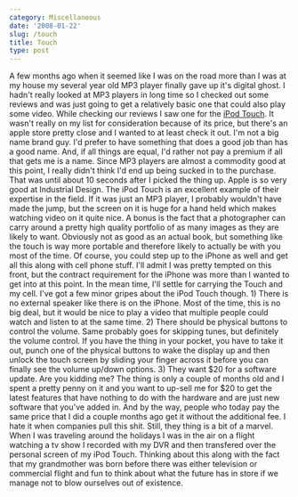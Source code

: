 ```yaml
---
category: Miscellaneous
date: '2008-01-22'
slug: /touch
title: Touch
type: post
---
```



A few months ago when it seemed like I was on the road more than I
was at my house my several year old MP3 player finally gave up it's
digital ghost. I hadn't really looked at MP3 players in long time
so I checked out some reviews and was just going to get a
relatively basic one that could also play some video. While
checking our reviews I saw one for the
[iPod Touch](http://www.apple.com/ipodtouch/). It wasn't really on
my list for consideration because of its price, but there's an
apple store pretty close and I wanted to at least check it out. I'm
not a big name brand guy. I'd prefer to have something that does a
good job than has a good name. And, if all things are equal, I'd
rather not pay a premium if all that gets me is a name. Since MP3
players are almost a commodity good at this point, I really didn't
think I'd end up being sucked in to the purchase. That was until
about 10 seconds after I picked the thing up. Apple is so very good
at Industrial Design. The iPod Touch is an excellent example of
their expertise in the field. If it was just an MP3 player, I
probably wouldn't have made the jump, but the screen on it is huge
for a hand held which makes watching video on it quite nice. A
bonus is the fact that a photographer can carry around a pretty
high quality portfolio of as many images as they are likely to
want. Obviously not as good as an actual book, but something like
the touch is way more portable and therefore likely to actually be
with you most of the time. Of course, you could step up to the
iPhone as well and get all this along with cell phone stuff. I'll
admit I was pretty tempted on this front, but the contract
requirement for the iPhone was more than I wanted to get into at
this point. In the mean time, I'll settle for carrying the Touch
and my cell. I've got a few minor gripes about the iPod Touch
though. 1) There is no external speaker like there is on the
iPhone. Most of the time, this is no big deal, but it would be nice
to play a video that multiple people could watch and listen to at
the same time. 2) There should be physical buttons to control the
volume. Same probably goes for skipping tunes, but definitely the
volume control. If you have the thing in your pocket, you have to
take it out, punch one of the physical buttons to wake the display
up and then unlock the touch screen by sliding your finger across
it before you can finally see the volume up/down options. 3) They
want $20 for a software update. Are you kidding me? The thing is
only a couple of months old and I spent a pretty penny on it and
you want to up-sell me for $20 to get the latest features that have
nothing to do with the hardware and are just new software that
you've added in. And by the way, people who today pay the same
price that I did a couple months ago get it without the additional
fee. I hate it when companies pull this shit. Still, they thing is
a bit of a marvel. When I was traveling around the holidays I was
in the air on a flight watching a tv show I recorded with my DVR
and then transfered over the personal screen of my iPod Touch.
Thinking about this along with the fact that my grandmother was
born before there was either television or commercial flight and
fun to think about what the future has in store if we manage not to
blow ourselves out of existence.